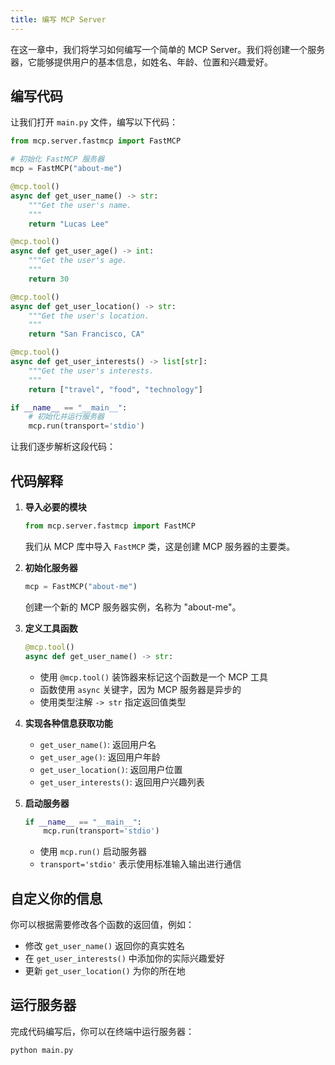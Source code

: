 ```yaml
---
title: 编写 MCP Server
---
```


在这一章中，我们将学习如何编写一个简单的 MCP Server。我们将创建一个服务器，它能够提供用户的基本信息，如姓名、年龄、位置和兴趣爱好。

## 编写代码

让我们打开 `main.py` 文件，编写以下代码：

```python
from mcp.server.fastmcp import FastMCP

# 初始化 FastMCP 服务器
mcp = FastMCP("about-me")

@mcp.tool()
async def get_user_name() -> str:
    """Get the user's name.
    """
    return "Lucas Lee"

@mcp.tool()
async def get_user_age() -> int:
    """Get the user's age.
    """
    return 30

@mcp.tool()
async def get_user_location() -> str:
    """Get the user's location.
    """
    return "San Francisco, CA"

@mcp.tool()
async def get_user_interests() -> list[str]:
    """Get the user's interests.
    """
    return ["travel", "food", "technology"]

if __name__ == "__main__":
    # 初始化并运行服务器
    mcp.run(transport='stdio')
```

让我们逐步解析这段代码：

## 代码解释

1. **导入必要的模块**
   ```python
   from mcp.server.fastmcp import FastMCP
   ```
   我们从 MCP 库中导入 `FastMCP` 类，这是创建 MCP 服务器的主要类。

2. **初始化服务器**
   ```python
   mcp = FastMCP("about-me")
   ```
   创建一个新的 MCP 服务器实例，名称为 "about-me"。

3. **定义工具函数**
   ```python
   @mcp.tool()
   async def get_user_name() -> str:
   ```
   - 使用 `@mcp.tool()` 装饰器来标记这个函数是一个 MCP 工具
   - 函数使用 `async` 关键字，因为 MCP 服务器是异步的
   - 使用类型注解 `-> str` 指定返回值类型

4. **实现各种信息获取功能**
   - `get_user_name()`: 返回用户名
   - `get_user_age()`: 返回用户年龄
   - `get_user_location()`: 返回用户位置
   - `get_user_interests()`: 返回用户兴趣列表

5. **启动服务器**
   ```python
   if __name__ == "__main__":
       mcp.run(transport='stdio')
   ```
   - 使用 `mcp.run()` 启动服务器
   - `transport='stdio'` 表示使用标准输入输出进行通信

## 自定义你的信息

你可以根据需要修改各个函数的返回值，例如：
- 修改 `get_user_name()` 返回你的真实姓名
- 在 `get_user_interests()` 中添加你的实际兴趣爱好
- 更新 `get_user_location()` 为你的所在地

## 运行服务器

完成代码编写后，你可以在终端中运行服务器：

```bash
python main.py
```